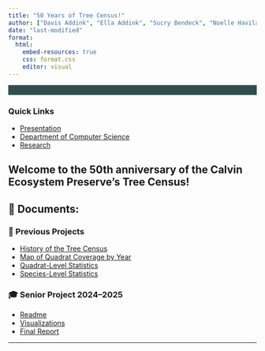 ```yaml
---
title: "50 Years of Tree Census!"
author: ["Davis Addink", "Ella Addink", "Sucry Bendeck", "Noelle Haviland", "Felicia SuSanto"]
date: "last-modified"
format:
  html:
    embed-resources: true
    css: format.css
    editor: visual
---
```


<nav style="background-color: #2f4f4f; padding: 10px; text-align: center; margin-bottom: 20px;">

</nav>

<div class="sidebar-links">
  <h3>Quick Links</h3>
  <ul>
    <li><a href="https://docs.google.com/presentation/d/1saWm85zN5geYyPvu8xR8NkOLW_oYKo7bDwJcE_vTNGg/edit?pli=1#slide=id.g3180d71becc_2_75" target="_blank">Presentation</a></li>
    <li><a href="https://calvin.edu/academics/school-stem/computer-science" target="_blank">Department of Computer Science</a></li>
    <li><a href="https://calvinecosystempreserve.github.io/50-years-of-trees/research">Research</a></li>
  </ul>
</div>



::: content-box
# Welcome to the 50th anniversary of the Calvin Ecosystem Preserve's Tree Census!

## 📁 Documents:

### 🌳 Previous Projects

-   [History of the Tree Census](https://calvinecosystempreserve.github.io/50-years-of-trees/history_tree_census)\
-   [Map of Quadrat Coverage by Year](https://calvinecosystempreserve.github.io/50-years-of-trees/quadrats_by_year)\
-   [Quadrat-Level Statistics](https://calvinecosystempreserve.github.io/50-years-of-trees/quadrat_graphs)\
-   [Species-Level Statistics](https://calvinecosystempreserve.github.io/50-years-of-trees/species_graphs)

### 🎓 Senior Project 2024–2025
-   [Readme](https://github.com/CalvinEcosystemPreserve/tree-census)
-   [Visualizations](https://calvinecosystempreserve.github.io/50-years-of-trees/visualization)
-   [Final Report](https://calvinecosystempreserve.github.io/50-years-of-trees/report2)


------------------------------------------------------------------------
:::
